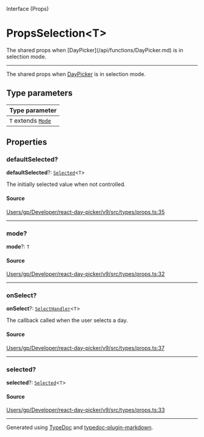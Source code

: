 <SectionTitle>Interface (Props)</SectionTitle>

# PropsSelection\<T\>

<Description>
The shared props when [DayPicker](/api/functions/DayPicker.md) is in selection mode.
</Description>

---

The shared props when [DayPicker](/api/functions/DayPicker.md) is in selection mode.

## Type parameters

| Type parameter |
| :------ |
| `T` extends [`Mode`](/api/type-aliases/Mode.md) |

## Properties

<a id="defaultselected" name="defaultselected"></a>

### defaultSelected?

<SignatureMemberIdentifier>**defaultSelected**?: [`Selected`](/api/type-aliases/Selected.md)\<`T`\></SignatureMemberIdentifier>

The initially selected value when not controlled.

#### Source

[Users/gp/Developer/react-day-picker/v9/src/types/props.ts:35](https://github.com/gpbl/react-day-picker/blob/a7b1c7f4e/src/types/props.ts#L35)

***

<a id="mode" name="mode"></a>

### mode?

<SignatureMemberIdentifier>**mode**?: `T`</SignatureMemberIdentifier>

#### Source

[Users/gp/Developer/react-day-picker/v9/src/types/props.ts:32](https://github.com/gpbl/react-day-picker/blob/a7b1c7f4e/src/types/props.ts#L32)

***

<a id="onselect" name="onselect"></a>

### onSelect?

<SignatureMemberIdentifier>**onSelect**?: [`SelectHandler`](/api/type-aliases/SelectHandler.md)\<`T`\></SignatureMemberIdentifier>

The callback called when the user selects a day.

#### Source

[Users/gp/Developer/react-day-picker/v9/src/types/props.ts:37](https://github.com/gpbl/react-day-picker/blob/a7b1c7f4e/src/types/props.ts#L37)

***

<a id="selected" name="selected"></a>

### selected?

<SignatureMemberIdentifier>**selected**?: [`Selected`](/api/type-aliases/Selected.md)\<`T`\></SignatureMemberIdentifier>

#### Source

[Users/gp/Developer/react-day-picker/v9/src/types/props.ts:33](https://github.com/gpbl/react-day-picker/blob/a7b1c7f4e/src/types/props.ts#L33)

***

Generated using [TypeDoc](https://typedoc.org) and [typedoc-plugin-markdown](https://typedoc-plugin-markdown.org).
